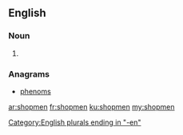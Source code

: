 ==English==

===Noun===
{{head|en}}

# {{plural of|shopman}}

===Anagrams===
* [[phenoms#English|phenoms]]

[[Category:English plurals ending in "-en"]]

[[ar:shopmen]]
[[fr:shopmen]]
[[ku:shopmen]]
[[my:shopmen]]